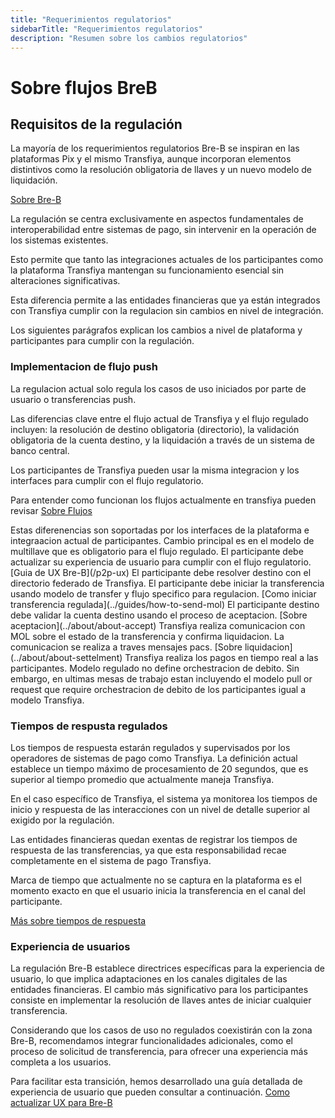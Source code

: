```yaml
---
title: "Requerimientos regulatorios"
sidebarTitle: "Requerimientos regulatorios"
description: "Resumen sobre los cambios regulatorios"
---
```


# Sobre flujos BreB

## Requisitos de la regulación

La mayoría de los requerimientos regulatorios Bre-B se inspiran en las plataformas Pix y el mismo Transfiya, aunque incorporan elementos distintivos como la resolución obligatoria de llaves y un nuevo modelo de liquidación.

[Sobre Bre-B](../about/about-breb)

La regulación se centra exclusivamente en aspectos fundamentales de interoperabilidad entre sistemas de pago, sin intervenir en la operación de los sistemas existentes.

Esto permite que tanto las integraciones actuales de los participantes como la plataforma Transfiya mantengan su funcionamiento esencial sin alteraciones significativas.

<Nota>
    Esta diferencia permite a las entidades financieras que ya están integrados con Transfiya cumplir con la regulacion sin cambios en nivel de integración.
</Nota>

Los siguientes parágrafos explican los cambios a nivel de plataforma y participantes para cumplir con la regulación.

### Implementacion de flujo push

La regulacion actual solo regula los casos de uso iniciados por parte de usuario o transferencias push.

Las diferencias clave entre el flujo actual de Transfiya y el flujo regulado incluyen: la resolución de destino obligatoria (directorio), la validación obligatoria de la cuenta destino, y la liquidación a través de un sistema de banco central.

Los participantes de Transfiya pueden usar la misma integracion y los interfaces para cumplir con el flujo regulatorio.

Para entender como funcionan los flujos actualmente en transfiya pueden revisar [Sobre Flujos](../about/about-flows)

<Note>
    Estas diferenencias son soportadas por los interfaces de la plataforma e integraacion actual de participantes. Cambio principal es en el modelo de multillave que es obligatorio para el flujo regulado.
</Note>

<Steps>
    <Step title="Iniciar envio zona Bre-B">
        El participante debe actualizar su experiencia de usuario para cumplir con el flujo regulatorio.
         [Guia de UX Bre-B](/p2p-ux)
    </Step>
  <Step title="Resolucion de llaves destino">
      El participante debe resolver destino con el directorio federado de Transfiya.
  </Step>
  <Step title="Iniciacion de transferncia">
      El participante debe iniciar la transferencia usando modelo de transfer y flujo specifico para regulacion. [Como iniciar transferencia regulada](../guides/how-to-send-mol)
  </Step>
  <Step title="Validacion de cuenta destino">
      El participante destino debe validar la cuenta destino usando el proceso de aceptacion.
       [Sobre aceptacion](../about/about-accept)
  </Step>
  <Step title="Liquidacion (MOL)">
      Transfiya realiza comunicacion con MOL sobre el estado de la transferencia y confirma liquidacion. La comunicacion se realiza a traves mensajes pacs.
      [Sobre liquidacion](../about/about-settelment)
  </Step>
  <Step title="Notificaciones">
      Transfiya realiza los pagos en tiempo real a las participantes.
  </Step>
</Steps>


<Nota>
    Modelo regulado no define orchestracion de debito. Sin embargo, en ultimas mesas de trabajo estan incluyendo el modelo pull or request que require orchestracion de debito de los participantes igual a modelo Transfiya.
</Nota>

### Tiempos de respusta regulados

Los tiempos de respuesta estarán regulados y supervisados por los operadores de sistemas de pago como Transfiya. La definición actual establece un tiempo máximo de procesamiento de 20 segundos, que es superior al tiempo promedio que actualmente maneja Transfiya.

En el caso específico de Transfiya, el sistema ya monitorea los tiempos de inicio y respuesta de las interacciones con un nivel de detalle superior al exigido por la regulación.

Las entidades financieras quedan exentas de registrar los tiempos de respuesta de las transferencias, ya que esta responsabilidad recae completamente en el sistema de pago Transfiya.

<Warning>
    Marca de tiempo que actualmente no se captura en la plataforma es el momento exacto en que el usuario inicia la transferencia en el canal del participante.
</Warning>

[Más sobre tiempos de respuesta](../about/about-timestamps)

### Experiencia de usuarios

La regulación Bre-B establece directrices específicas para la experiencia de usuario, lo que implica adaptaciones en los canales digitales de las entidades financieras. El cambio más significativo para los participantes consiste en implementar la resolución de llaves antes de iniciar cualquier transferencia.

Considerando que los casos de uso no regulados coexistirán con la zona Bre-B, recomendamos integrar funcionalidades adicionales, como el proceso de solicitud de transferencia, para ofrecer una experiencia más completa a los usuarios.

Para facilitar esta transición, hemos desarrollado una guía detallada de experiencia de usuario que pueden consultar a continuación.
[Como actualizar UX para Bre-B](../guides/how-to-ux)
